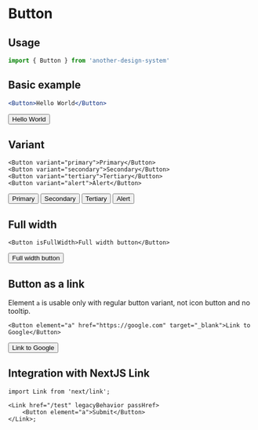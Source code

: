 
# Button

## Usage

```jsx
import { Button } from 'another-design-system'
```

## Basic example

```jsx
<Button>Hello World</Button>
```

<Button>Hello World</Button>

## Variant

```tsx
<Button variant="primary">Primary</Button>
<Button variant="secondary">Secondary</Button>
<Button variant="tertiary">Tertiary</Button>
<Button variant="alert">Alert</Button>
```

<Button variant="primary">Primary</Button>
<Button variant="secondary">Secondary</Button>
<Button variant="tertiary">Tertiary</Button>
<Button variant="alert">Alert</Button>

## Full width

```tsx
<Button isFullWidth>Full width button</Button>
```

<Button isFullWidth>Full width button</Button>

## Button as a link

Element `a` is usable only with regular button variant, not icon button and no tooltip.

```tsx
<Button element="a" href="https://google.com" target="_blank">Link to Google</Button>
```

<Button element="a" href="https://google.com" target="_blank">Link to Google</Button>

## Integration with NextJS Link

```tsx
import Link from 'next/link';

<Link href="/test" legacyBehavior passHref>
    <Button element="a">Submit</Button>
</Link>;
```
